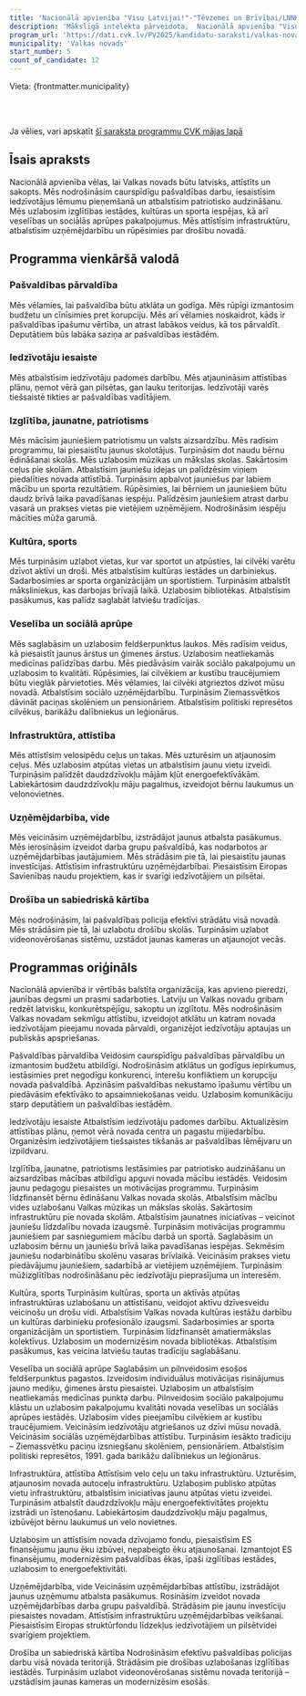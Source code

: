 ```yaml
---
title: 'Nacionālā apvienība "Visu Latvijai!"-"Tēvzemei un Brīvībai/LNNK"'
description: 'Mākslīgā intelekta pārveidota,  Nacionālā apvienība "Visu Latvijai!"-"Tēvzemei un Brīvībai/LNNK" - Valkas novads programma vienkāršā valodā'
program_url: 'https://dati.cvk.lv/PV2025/kandidatu-saraksti/valkas-novads/nacionala-apvieniba-visu-latvijai-tevzemei-un-brivibailnnk'
municipality: 'Valkas novads'
start_number: 5
count_of_candidate: 12
---
```



Vieta: {frontmatter.municipality}<br/>

<Badge text="Pašvaldības pārvaldība" variant="note" size="small" /> <Badge text="Iedzīvotāju iesaiste" variant="note" size="small" /> <Badge text="Izglītība un jaunatne" variant="note" size="small" /> <Badge text="Infrastruktūras attīstība" variant="note" size="small" /> <Badge text="Uzņēmējdarbības atbalsts" variant="note" size="small" />

<br/><br/> 

<Card title='Šis ir mākslīga intelekta ģenerēts apraksts' icon='starlight'>
    Ja vēlies, vari apskatīt <a href={frontmatter.program_url} target='_blank'>šī saraksta programmu CVK mājas lapā</a>
    </Card>

## Īsais apraksts

Nacionālā apvienība vēlas, lai Valkas novads būtu latvisks, attīstīts un sakopts. Mēs nodrošināsim caurspīdīgu pašvaldības darbu, iesaistīsim iedzīvotājus lēmumu pieņemšanā un atbalstīsim patriotisko audzināšanu. Mēs uzlabosim izglītības iestādes, kultūras un sporta iespējas, kā arī veselības un sociālās aprūpes pakalpojumus. Mēs attīstīsim infrastruktūru, atbalstīsim uzņēmējdarbību un rūpēsimies par drošību novadā.

## Programma vienkāršā valodā

### Pašvaldības pārvaldība

Mēs vēlamies, lai pašvaldība būtu atklāta un godīga. Mēs rūpīgi izmantosim budžetu un cīnīsimies pret korupciju. Mēs arī vēlamies noskaidrot, kāds ir pašvaldības īpašumu vērtība, un atrast labākos veidus, kā tos pārvaldīt. Deputātiem būs labāka saziņa ar pašvaldības iestādēm.

### Iedzīvotāju iesaiste

Mēs atbalstīsim iedzīvotāju padomes darbību. Mēs atjaunināsim attīstības plānu, ņemot vērā gan pilsētas, gan lauku teritorijas. Iedzīvotāji varēs tiešsaistē tikties ar pašvaldības vadītājiem.

### Izglītība, jaunatne, patriotisms

Mēs mācīsim jauniešiem patriotismu un valsts aizsardzību. Mēs radīsim programmu, lai piesaistītu jaunus skolotājus. Turpināsim dot naudu bērnu ēdināšanai skolās. Mēs uzlabosim mūzikas un mākslas skolas. Sakārtosim ceļus pie skolām. Atbalstīsim jauniešu idejas un palīdzēsim viņiem piedalīties novada attīstībā. Turpināsim apbalvot jauniešus par labiem mācību un sporta rezultātiem. Rūpēsimies, lai bērniem un jauniešiem būtu daudz brīvā laika pavadīšanas iespēju. Palīdzēsim jauniešiem atrast darbu vasarā un prakses vietas pie vietējiem uzņēmējiem. Nodrošināsim iespēju mācīties mūža garumā.

### Kultūra, sports

Mēs turpināsim uzlabot vietas, kur var sportot un atpūsties, lai cilvēki varētu dzīvot aktīvi un droši. Mēs atbalstīsim kultūras iestādes un darbiniekus. Sadarbosimies ar sporta organizācijām un sportistiem. Turpināsim atbalstīt māksliniekus, kas darbojas brīvajā laikā. Uzlabosim bibliotēkas. Atbalstīsim pasākumus, kas palīdz saglabāt latviešu tradīcijas.

### Veselība un sociālā aprūpe

Mēs saglabāsim un uzlabosim feldšerpunktus laukos. Mēs radīsim veidus, kā piesaistīt jaunus ārstus un ģimenes ārstus. Uzlabosim neatliekamās medicīnas palīdzības darbu. Mēs piedāvāsim vairāk sociālo pakalpojumu un uzlabosim to kvalitāti. Rūpēsimies, lai cilvēkiem ar kustību traucējumiem būtu vieglāk pārvietoties. Mēs vēlamies, lai cilvēki atgrieztos dzīvot mūsu novadā. Atbalstīsim sociālo uzņēmējdarbību. Turpināsim Ziemassvētkos dāvināt paciņas skolēniem un pensionāriem. Atbalstīsim politiski represētos cilvēkus, barikāžu dalībniekus un leģionārus.

### Infrastruktūra, attīstība

Mēs attīstīsim velosipēdu ceļus un takas. Mēs uzturēsim un atjaunosim ceļus. Mēs uzlabosim atpūtas vietas un atbalstīsim jaunu vietu izveidi. Turpināsim palīdzēt daudzdzīvokļu mājām kļūt energoefektīvākām. Labiekārtosim daudzdzīvokļu māju pagalmus, izveidojot bērnu laukumus un velonovietnes.

### Uzņēmējdarbība, vide

Mēs veicināsim uzņēmējdarbību, izstrādājot jaunus atbalsta pasākumus. Mēs ierosināsim izveidot darba grupu pašvaldībā, kas nodarbotos ar uzņēmējdarbības jautājumiem. Mēs strādāsim pie tā, lai piesaistītu jaunas investīcijas. Attīstīsim infrastruktūru uzņēmējdarbībai. Piesaistīsim Eiropas Savienības naudu projektiem, kas ir svarīgi iedzīvotājiem un pilsētai.

### Drošība un sabiedriskā kārtība

Mēs nodrošināsim, lai pašvaldības policija efektīvi strādātu visā novadā. Mēs strādāsim pie tā, lai uzlabotu drošību skolās. Turpināsim uzlabot videonovērošanas sistēmu, uzstādot jaunas kameras un atjaunojot vecās.

## Programmas oriģināls

Nacionālā apvienība ir vērtībās balstīta organizācija, kas apvieno pieredzi,
jaunības degsmi un prasmi sadarboties. Latviju un Valkas novadu gribam redzēt
latvisku, konkurētspējīgu, sakoptu un izglītotu. Mēs nodrošināsim Valkas novadam
sekmīgu attīstību, izveidojot atklātu un katram novada iedzīvotājam pieejamu novada
pārvaldi, organizējot iedzīvotāju aptaujas un publiskās apspriešanas.

Pašvaldības pārvaldība
Veidosim caurspīdīgu pašvaldības pārvaldību un izmantosim budžetu atbildīgi.
Nodrošināsim atklātus un godīgus iepirkumus, iestāsimies pret negodīgu konkurenci,
interešu konfliktiem un korupciju novada pašvaldībā.
Apzināsim pašvaldības nekustamo īpašumu vērtību un piedāvāsim efektīvāko to
apsaimniekošanas veidu.
Uzlabosim komunikāciju starp deputātiem un pašvaldības iestādēm.

Iedzīvotāju iesaiste
Atbalstīsim iedzīvotāju padomes darbību.
Aktualizēsim attīstības plānu, ņemot vērā novada centra un pagastu mijiedarbību.
Organizēsim iedzīvotājiem tiešsaistes tikšanās ar pašvaldības lēmējvaru un izpildvaru.

Izglītība, jaunatne, patriotisms
Iestāsimies par patriotisko audzināšanu un aizsardzības mācības atbildīgu apguvi
novada mācību iestādēs.
Veidosim jaunu pedagogu piesaistes un motivācijas programmu.
Turpināsim līdzfinansēt bērnu ēdināšanu Valkas novada skolās.
Atbalstīsim mācību vides uzlabošanu Valkas mūzikas un mākslas skolās.
Sakārtosim infrastruktūru pie novada skolām.
Atbalstīsim jaunatnes iniciatīvas – veicinot jauniešu līdzdalību novada izaugsmē.
Turpināsim motivācijas programmu jauniešiem par sasniegumiem mācību darbā un
sportā.
Saglabāsim un uzlabosim bērnu un jauniešu brīvā laika pavadīšanas iespējas.
Sekmēsim jauniešu nodarbinātību skolēnu vasaras brīvlaikā.
Veicināsim prakses vietu piedāvājumu jauniešiem, sadarbībā ar vietējiem
uzņēmējiem.
Turpināsim mūžizglītības nodrošināšanu pēc iedzīvotāju pieprasījuma un interesēm.

Kultūra, sports
Turpināsim kultūras, sporta un aktīvās atpūtas infrastruktūras uzlabošanu un
attīstīšanu, veidojot aktīvu dzīvesveidu veicinošu un drošu vidi.
Atbalstīsim Valkas novada kultūras iestāžu darbību un kultūras darbinieku
profesionālo izaugsmi.
Sadarbosimies ar sporta organizācijām un sportistiem.
Turpināsim līdzfinansēt amatiermākslas kolektīvus.
Uzlabosim un modernizēsim novada bibliotēkas.
Atbalstīsim pasākumus, kas veicina latviešu tautas tradīciju saglabāšanu.

Veselība un sociālā aprūpe
Saglabāsim un pilnveidosim esošos feldšerpunktus pagastos.
Izveidosim individuālus motivācijas risinājumus jauno mediķu, ģimenes ārstu
piesaistei.
Uzlabosim un atbalstīsim neatliekamās medicīnas punkta darbu.
Pilnveidosim sociālo pakalpojumu klāstu un uzlabosim pakalpojumu kvalitāti novada
veselības un sociālās aprūpes iestādēs.
Uzlabosim vides pieejamību cilvēkiem ar kustību traucējumiem.
Veicināsim iedzīvotāju atgriešanos uz dzīvi mūsu novadā.
Veicināsim sociālās uzņēmējdarbības attīstību.
Turpināsim iesākto tradīciju – Ziemassvētku paciņu izsniegšanu skolēniem,
pensionāriem.
Atbalstīsim politiski represētos, 1991. gada barikāžu dalībniekus un leģionārus.

Infrastruktūra, attīstība
Attīstīsim velo ceļu un taku infrastruktūru.
Uzturēsim, atjaunosim novada autoceļu infrastruktūru.
Uzlabosim publisko atpūtas vietu infrastruktūru, atbalstīsim iniciatīvas jaunu atpūtas
vietu izveidei.
Turpināsim atbalstīt daudzdzīvokļu māju energoefektivitātes projektu izstrādi un
īstenošanu.
Labiekārtosim daudzdzīvokļu māju pagalmus, izbūvējot bērnu laukumus un velo
novietnes.

Uzlabosim un attīstīsim novada dzīvojamo fondu, piesaistīsim ES finansējumu jaunu
ēku izbūvei, nepabeigto ēku atjaunošanai.
Izmantojot ES finansējumu, modernizēsim pašvaldības ēkas, īpaši izglītības iestādes,
uzlabosim to energoefektivitāti.

Uzņēmējdarbība, vide
Veicināsim uzņēmējdarbības attīstību, izstrādājot jaunus uzņēmumu atbalsta
pasākumus.
Rosināsim izveidot novada uzņēmējdarbības darba grupu pašvaldībā.
Strādāsim pie jaunu investīciju piesaistes novadam.
Attīstīsim infrastruktūru uzņēmējdarbības veikšanai.
Piesaistīsim Eiropas struktūrfondu līdzekļus iedzīvotājiem un pilsētvidei svarīgiem
projektiem.

Drošība un sabiedriskā kārtība
Nodrošināsim efektīvu pašvaldības policijas darbu visā novada teritorijā.
Strādāsim pie drošības uzlabošanas izglītības iestādēs.
Turpināsim uzlabot videonovērošanas sistēmu novada teritorijā – uzstādīsim jaunas
kameras un modernizēsim esošās.
